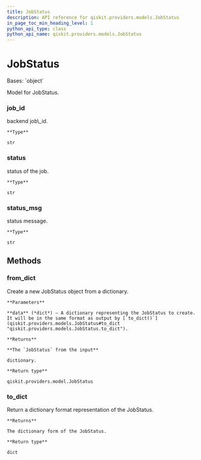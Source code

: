 ```yaml
---
title: JobStatus
description: API reference for qiskit.providers.models.JobStatus
in_page_toc_min_heading_level: 1
python_api_type: class
python_api_name: qiskit.providers.models.JobStatus
---
```


# JobStatus

<Class id="qiskit.providers.models.JobStatus" isDedicatedPage={true} github="https://github.com/qiskit/qiskit/tree/stable/0.24/qiskit/providers/models/jobstatus.py" signature="JobStatus(job_id, status, status_msg, **kwargs)">
  Bases: `object`

  Model for JobStatus.

  ### job\_id

  <Attribute id="qiskit.providers.models.JobStatus.job_id" name="job_id">
    backend job\_id.

    **Type**

    str
  </Attribute>

  ### status

  <Attribute id="qiskit.providers.models.JobStatus.status" name="status">
    status of the job.

    **Type**

    str
  </Attribute>

  ### status\_msg

  <Attribute id="qiskit.providers.models.JobStatus.status_msg" name="status_msg">
    status message.

    **Type**

    str
  </Attribute>

  ## Methods

  <span id="qiskit-providers-models-jobstatus-from-dict" />

  ### from\_dict

  <Function id="qiskit.providers.models.JobStatus.from_dict" name="from_dict" signature="classmethod JobStatus.from_dict(data)">
    Create a new JobStatus object from a dictionary.

    **Parameters**

    **data** (*dict*) – A dictionary representing the JobStatus to create. It will be in the same format as output by [`to_dict()`](qiskit.providers.models.JobStatus#to_dict "qiskit.providers.models.JobStatus.to_dict").

    **Returns**

    **The `JobStatus` from the input**

    dictionary.

    **Return type**

    qiskit.providers.model.JobStatus
  </Function>

  <span id="qiskit-providers-models-jobstatus-to-dict" />

  ### to\_dict

  <Function id="qiskit.providers.models.JobStatus.to_dict" name="to_dict" signature="JobStatus.to_dict()">
    Return a dictionary format representation of the JobStatus.

    **Returns**

    The dictionary form of the JobStatus.

    **Return type**

    dict
  </Function>
</Class>

